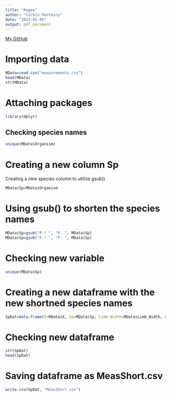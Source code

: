 ```yaml
---
title: "Regex"
author: "Corbin Montminy"
date: "2023-02-06"
output: pdf_document
---
```


[My GitHub](https://github.com/CBMontminy)

# Importing data
```r
MData=read.csv("measurements.csv")
head(MData)
str(MData)
```
# Attaching packages
```r
library(dplyr)
```
## Checking species names
```r
unique(MData$Organism)
```
# Creating a new column Sp

Creating a new species column to utilize gsub()

```r
MData$Sp=MData$Organism
```

# Using gsub() to shorten the species names
```r
MData$Sp=gsub("P.* ", "P. ", MData$Sp)
MData$Sp=gsub("F.* ", "F. ", MData$Sp)
```

# Checking new variable
```r
unique(MData$Sp)
```
# Creating a new dataframe with the new shortned species names
```r
SpDat=data.frame(X=MData$X, Sp=MData$Sp, Limb_Width=MData$Limb_Width, Limb_Length=MData$Limb_Length, Observer=MData$Observer, Volume=MData$Volume)
```

# Checking new dataframe
```r
str(SpDat)
head(SpDat)
```

# Saving dataframe as MeasShort.csv
```r
write.csv(SpDat, "MeasShort.csv")
```

